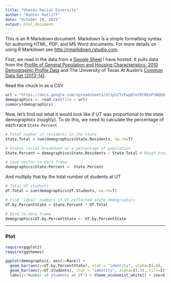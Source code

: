 ```yaml
---
title: "Utexas Racial Diversity"
author: "Hunter Ratliff"
date: "October 19, 2015"
output: html_document
---
```


This is an R Markdown document. Markdown is a simple formatting syntax for authoring HTML, PDF, and MS Word documents. For more details on using R Markdown see <http://rmarkdown.rstudio.com>.

First, we read in the data from a [Google Sheet](https://docs.google.com/spreadsheets/d/1pSZYzFwg87oY8lNInPJNQbQtIovGnNm_Itz_PxUYSoc/pub?gid=0&single=true&output=csv) I have hosted. It pulls data from the [Profile of General Population and Housing Characteristics: 2010 Demographic Profile Data](http://factfinder.census.gov/bkmk/table/1.0/en/DEC/10_DP/DPDP1/0400000US48) and 
The University of Texas At Austin's [Common Data Set (2013-14)](https://www.utexas.edu/sites/default/files/files/IMA_PUB_CDS_2013_AY.pdf).   

Read the chuck in as a CSV
```r
url = "https://docs.google.com/spreadsheets/d/1pSZYzFwg87oY8lNInPJNQbQtIovGnNm_Itz_PxUYSoc/export?format=csv"
demographics <- read.csv(file = url)
summary(demographics)
```

Now, let's find out what it would look like if UT was proportional to the state demographics (roughly). To do this, we need to calculate the percentage of each race `State.Percent`

```r
# Total number of residents in the state
State.Total = sum(demographics$State.Residents, na.rm=T)

# States racial breakdown as a percentage of population
State.Percent = demographics$State.Residents / State.Total # Rough breakdown, not accounting for everyone

# Save vector to data frame
demographics$State.Percent <- State.Percent
```

And multiply that by the total number of students at UT

```r
# Total UT students
UT.Total = sum(demographics$UT.Students, na.rm=T)

# Find 'ideal' numbers if UT reflected state demographics
UT.by.PercentState = State.Percent * UT.Total

# Bind to data frame
demographics$UT.by.PercentState <- UT.by.PercentState
```

***
### Plot

```r
require(ggplot2)
require(ggthemes)

ggplot(demographics, aes(x=Race)) + 
  geom_bar(aes(y=UT.by.PercentState), stat = "identity", alpha=I(.8), fill=I("black")) + 
  geom_bar(aes(y=UT.Students), stat = "identity", alpha=I(.3), fill=I("green"), color=I("#BF5700")) + 
  labs(y="Number of students at UT") + theme_economist_white() + coord_flip() 

```

```r


```